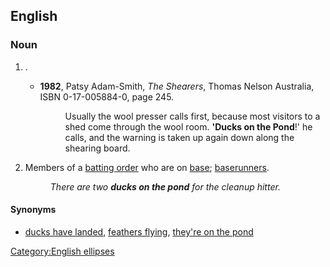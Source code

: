 ==English==

===Noun===
{{head|en|noun|head=[[ducks]] [[on]] [[the]] [[pond]]}}

# {{Australia}} {{non-gloss definition|A coded warning called out by men working in a [[shearing shed]] alerting each other that guests ("ducks") are present ("in the pond"), so that for politeness they can moderate their language, ie, avoid obscenities or subjects improper for mixed company}}.
#* '''1982''', Patsy Adam-Smith, ''The Shearers'', Thomas Nelson Australia, ISBN 0-17-005884-0, page 245.
#*: Usually the wool presser calls first, because most visitors to a shed come through the wool room.  ''''Ducks on the Pond'''!' he calls, and the warning is taken up again down along the shearing board.
# {{baseball}} Members of a [[batting order]] who are on [[base]]; [[baserunner]]s.
#: ''There are two '''ducks on the pond''' for the cleanup hitter.''

====Synonyms====
* [[ducks have landed]], [[feathers flying]], [[they're on the pond]] <!-- this one and "ducks on the pond" are the most usual two forms -->

[[Category:English ellipses]]